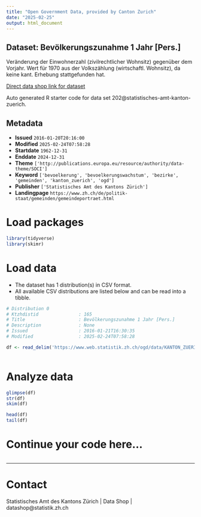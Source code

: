 ```yaml
---
title: "Open Government Data, provided by Canton Zurich"
date: "2025-02-25"
output: html_document
---
```


## Dataset: Bevölkerungszunahme 1 Jahr [Pers.]

Veränderung der Einwohnerzahl (zivilrechtlicher Wohnsitz) gegenüber dem Vorjahr. Wert für 1970 aus der Volkszählung (wirtschaftl. Wohnsitz), da keine kant. Erhebung stattgefunden hat.

[Direct data shop link for dataset](https://www.zh.ch/de/politik-staat/statistik-daten/datenkatalog.html#/datasets/202@statistisches-amt-kanton-zuerich)

Auto generated R starter code for data set 202@statistisches-amt-kanton-zuerich.

## Metadata

- **Issued** `2016-01-20T20:16:00`
- **Modified** `2025-02-24T07:58:28`
- **Startdate** `1962-12-31`
- **Enddate** `2024-12-31`
- **Theme** `['http://publications.europa.eu/resource/authority/data-theme/SOCI']`
- **Keyword** `['bevoelkerung', 'bevoelkerungswachstum', 'bezirke', 'gemeinden', 'kanton_zuerich', 'ogd']`
- **Publisher** `['Statistisches Amt des Kantons Zürich']`
- **Landingpage** `https://www.zh.ch/de/politik-staat/gemeinden/gemeindeportraet.html`


# Load packages

```r

library(tidyverse)
library(skimr)

```

# Load data

-   The dataset has 1 distribution(s) in CSV format.
-   All available CSV distributions are listed below and can be read into a tibble.

```r

# Distribution 0
# Ktzhdistid               : 165
# Title                    : Bevölkerungszunahme 1 Jahr [Pers.]
# Description              : None
# Issued                   : 2016-01-21T16:30:35
# Modified                 : 2025-02-24T07:58:28

df <- read_delim('https://www.web.statistik.zh.ch/ogd/data/KANTON_ZUERICH_200.csv')



```

# Analyze data

```r

glimpse(df)
str(df)
skim(df)

head(df)
tail(df)

```

# Continue your code here...

```r

```

------------------------------------------------------------------------

# Contact

Statistisches Amt des Kantons Zürich | Data Shop | datashop@statistik.zh.ch
